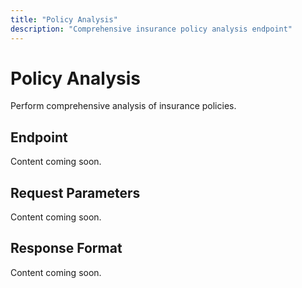 ```yaml
---
title: "Policy Analysis"
description: "Comprehensive insurance policy analysis endpoint"
---
```


# Policy Analysis

Perform comprehensive analysis of insurance policies.

## Endpoint

Content coming soon.

## Request Parameters

Content coming soon.

## Response Format

Content coming soon.